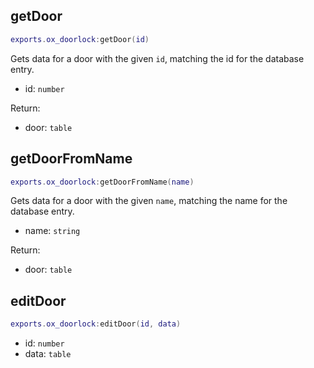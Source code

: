 ## getDoor

```lua
exports.ox_doorlock:getDoor(id)
```

Gets data for a door with the given `id`, matching the id for the database entry.

- id: `number`

Return:

- door: `table`

## getDoorFromName

```lua
exports.ox_doorlock:getDoorFromName(name)
```

Gets data for a door with the given `name`, matching the name for the database entry.

- name: `string`

Return:

- door: `table`

## editDoor

```lua
exports.ox_doorlock:editDoor(id, data)
```

- id: `number`
- data: `table`
